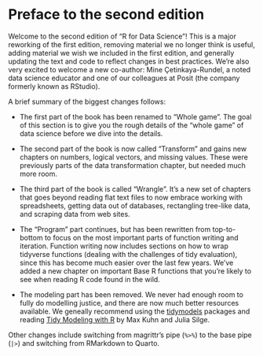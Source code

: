 # Preface to the second edition {.unnumbered}

Welcome to the second edition of "R for Data Science"!
This is a major reworking of the first edition, removing material we no longer think is useful, adding material we wish we included in the first edition, and generally updating the text and code to reflect changes in best practices.
We're also very excited to welcome a new co-author: Mine Çetinkaya-Rundel, a noted data science educator and one of our colleagues at Posit (the company formerly known as RStudio).

A brief summary of the biggest changes follows:

-   The first part of the book has been renamed to "Whole game".
    The goal of this section is to give you the rough details of the "whole game" of data science before we dive into the details.

-   The second part of the book is now called "Transform" and gains new chapters on numbers, logical vectors, and missing values.
    These were previously parts of the data transformation chapter, but needed much more room.

-   The third part of the book is called "Wrangle".
    It's a new set of chapters that goes beyond reading flat text files to now embrace working with spreadsheets, getting data out of databases, rectangling tree-like data, and scraping data from web sites.

-   The "Program" part continues, but has been rewritten from top-to-bottom to focus on the most important parts of function writing and iteration.
    Function writing now includes sections on how to wrap tidyverse functions (dealing with the challenges of tidy evaluation), since this has become much easier over the last few years.
    We've added a new chapter on important Base R functions that you're likely to see when reading R code found in the wild.

-   The modeling part has been removed.
    We never had enough room to fully do modelling justice, and there are now much better resources available.
    We geneally recommend using the [tidymodels](https://www.tidymodels.org/) packages and reading [Tidy Modeling with R](https://www.tmwr.org/) by Max Kuhn and Julia Silge.

Other changes include switching from magrittr's pipe (`%>%`) to the base pipe (`|>`) and switching from RMarkdown to Quarto.
